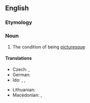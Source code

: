 ==English==

===Etymology===
{{suffix|picturesque|ness|lang=en}}

===Noun===
{{en-noun|~|es}}

# The condition of being [[picturesque]]

====Translations====
{{trans-top|picturesqueness}}
* Czech: {{t|cs|malebnost|f}}, {{t|cs|pitoresknost|f}}
* German: {{t|de|Malerhaftigkeit|f}}
* Ido: {{t+|io|pitoreskeso}}, {{t|io|piktindeso}}, {{t|io|pikturatreso}}
{{trans-mid}}
* Lithuanian: {{t|lt|vaizdingumas|m}}
* Macedonian: {{t|mk|сликовитост|f|tr=slikóvitost}}, {{t|mk|живописност|f|tr=živópisnost}}
{{trans-bottom}}